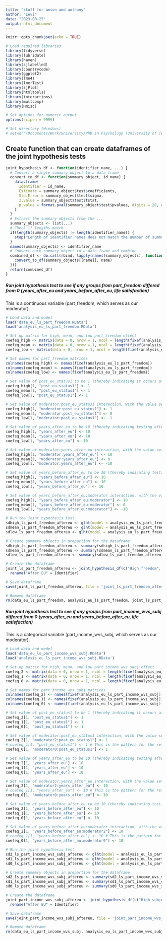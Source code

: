 ---
title: "stuff for anson and anthony"
author: "Levi"
date: "2023-08-25"
output: html_document
---

```{r setup, include=FALSE}
knitr::opts_chunk$set(echo = TRUE)
```

```{r}
# Load required libraries
library(tidyverse)
library(lubridate)
library(haven)
library(sjlabelled)
library(countrycode)
library(ggplot2)
library(lme4)
library(lmerTest)
library(sjPlot)
library(htmltools)
library(interactions)
library(multcomp)
library(Hmisc)

# Set options for numeric output
options(scipen = 9999) 

# Set directory (Windows)
# setwd('/Documents/Work/University/PhD in Psychology (University of Toronto)/PhD Work/Data/Analysis')
```

## Create function that can create dataframes of the joint hypothesis tests

```{r}
joint_hypothesis_df <- function(identifier_name, ...) {
  # Convert a single summary object to a data frame
  convert_to_df <- function(summary_object, id_name) {
    data.frame(
      Identifier = id_name,
      Estimate = summary_object$test$coefficients,
      Std.Error = summary_object$test$sigma,
      z.value = summary_object$test$tstat,
      p.value = format.pval(summary_object$test$pvalues, digits = 20, eps = .Machine$double.eps)
    )
  }
  # Extract the summary objects from the ...
  summary_objects <- list(...)
  # Check if lengths match
  if(length(summary_objects) != length(identifier_name)) {
    stop("Length of identifier names does not match the number of summary objects provided.")
  }
  names(summary_objects) <- identifier_name
  # Convert each summary object to a data frame and combine
  combined_df <- do.call(rbind, lapply(names(summary_objects), function(name) {
    convert_to_df(summary_objects[[name]], name)
  }))
  return(combined_df)
}
```

##### Run joint hypothesis test to see if any groups from part_freedom differed from 0 (years_after_eu and years_before_after_eu, life satisfaction)

This is a continuous variable (part_freedom, which serves as our moderator).

```{r}
# Load data and model
load('data_eu_ls_part_freedom.RData')
load('analysis_eu_ls_part_freedom.RData')

# Set up matrix for high, mean, and low part_freedom effect
coefeq_high <- matrix(data = 0, nrow = 1, ncol = length(fixef(analysis_eu_ls_part_freedom)))
coefeq_mean <- matrix(data = 0, nrow = 1, ncol = length(fixef(analysis_eu_ls_part_freedom)))
coefeq_low <- matrix(data = 0, nrow = 1, ncol = length(fixef(analysis_eu_ls_part_freedom)))

# Set names for part_freedom matrices
colnames(coefeq_high) <- names(fixef(analysis_eu_ls_part_freedom))
colnames(coefeq_mean) <- names(fixef(analysis_eu_ls_part_freedom))
colnames(coefeq_low) <- names(fixef(analysis_eu_ls_part_freedom))

# Set value of post_eu_status1 to be 1 (thereby indicating it occurs after a country joins the European Union)
coefeq_high[1, "post_eu_status1"] <- 1
coefeq_mean[1, "post_eu_status1"] <- 1
coefeq_low[1, "post_eu_status1"] <- 1

# Set value of moderator:post_eu_status1 interaction, with the value set as the appropriate standard deviation of part_freedom
coefeq_high[1, "moderator:post_eu_status1"] <- 1
coefeq_mean[1, "moderator:post_eu_status1"] <- 0
coefeq_low[1, "moderator:post_eu_status1"] <- -1

# Set value of years_after_eu to be 10 (thereby indicating testing after a country has been in the European Union for 10 years)
coefeq_high[1, "years_after_eu"] <- 10
coefeq_mean[1, "years_after_eu"] <- 10
coefeq_low[1, "years_after_eu"] <- 10

# Set value of moderator:years_after_eu interaction, with the value set as 10 x the value of part_freedom sd
coefeq_high[1, "moderator:years_after_eu"] <- 10
coefeq_mean[1, "moderator:years_after_eu"] <- 0
coefeq_low[1, "moderator:years_after_eu"] <- -10

# Set value of years_before_after_eu to be 10 (thereby indicating testing after a country has been in the European Union for 10 years)
coefeq_high[1, "years_before_after_eu"] <- 10
coefeq_mean[1, "years_before_after_eu"] <- 10
coefeq_low[1, "years_before_after_eu"] <- 10

# Set value of years_before_after_eu:moderator interaction, with the value set as 10 x the value of part_freedom sd
coefeq_high[1, "years_before_after_eu:moderator"] <- 10
coefeq_mean[1, "years_before_after_eu:moderator"] <- 0
coefeq_low[1, "years_before_after_eu:moderator"] <- -10

# Run the joint hypothesis test
sdhigh_ls_part_freedom_aftereu <- glht(model = analysis_eu_ls_part_freedom, linfct = coefeq_high, rhs = 0, alternative = "greater")
sdmean_ls_part_freedom_aftereu <- glht(model = analysis_eu_ls_part_freedom, linfct = coefeq_mean, rhs = 0, alternative = "greater")
sdlow_ls_part_freedom_aftereu <- glht(model = analysis_eu_ls_part_freedom, linfct = coefeq_low, rhs = 0, alternative = "greater")

# Create summary objects in prepartion for the dataframe
sdhigh_ls_part_freedom_aftereu <- summary(sdhigh_ls_part_freedom_aftereu)
sdmean_ls_part_freedom_aftereu <- summary(sdmean_ls_part_freedom_aftereu)
sdlow_ls_part_freedom_aftereu <- summary(sdlow_ls_part_freedom_aftereu)

# Create the dataframe
joint_ls_part_freedom_aftereu <- joint_hypothesis_df(c("High freedom", "Mean freedom", "Low freedom"), sdhigh_ls_part_freedom_aftereu, sdmean_ls_part_freedom_aftereu, sdlow_ls_part_freedom_aftereu) %>%
  rename("After EU" = Identifier)

# Save dataframe
save(joint_ls_part_freedom_aftereu, file = 'joint_ls_part_freedom_aftereu.RData')

# Remove dataframe
rm(data_eu_ls_part_freedom, analysis_eu_ls_part_freedom, joint_ls_part_freedom_aftereu, sdhigh_ls_part_freedom_aftereu, sdmean_ls_part_freedom_aftereu, sdlow_ls_part_freedom_aftereu)
```

##### Run joint hypothesis test to see if any groups from part_income_wvs_subj differed from 0 (years_after_eu and years_before_after_eu, life satisfaction)

This is a categorical variable (part_income_wvs_subj, which serves as our moderator).

```{r}
# Load data and model
load('data_eu_ls_part_income_wvs_subj.RData')
load('analysis_eu_ls_part_income_wvs_subj.RData')

# Set up matrix for high, mean, and low part_income_wvs_subj effect
coefeq_2 <- matrix(data = 0, nrow = 1, ncol = length(fixef(analysis_eu_ls_part_income_wvs_subj)))
coefeq_1 <- matrix(data = 0, nrow = 1, ncol = length(fixef(analysis_eu_ls_part_income_wvs_subj)))
coefeq_0 <- matrix(data = 0, nrow = 1, ncol = length(fixef(analysis_eu_ls_part_income_wvs_subj)))

# Set names for part_income_wvs_subj matrices
colnames(coefeq_2) <- names(fixef(analysis_eu_ls_part_income_wvs_subj))
colnames(coefeq_1) <- names(fixef(analysis_eu_ls_part_income_wvs_subj))
colnames(coefeq_0) <- names(fixef(analysis_eu_ls_part_income_wvs_subj))

# Set value of post_eu_status1 to be 1 (thereby indicating it occurs after a country joins the European Union)
coefeq_2[1, "post_eu_status1"] <- 1
coefeq_1[1, "post_eu_status1"] <- 1
coefeq_0[1, "post_eu_status1"] <- 1

# Set value of moderator:post_eu_status1 interaction, with the value set as the appropriate value of part_income_wvs_subj
coefeq_2[1, "moderator2:post_eu_status1"] <- 1
# coefeq_1[1, "post_eu_status1"] <- 1 # This is the pattern for the reference group
coefeq_0[1, "moderator0:post_eu_status1"] <- 1

# Set value of years_after_eu to be 10 (thereby indicating testing after a country has been in the European Union for 10 years)
coefeq_2[1, "years_after_eu"] <- 10
coefeq_1[1, "years_after_eu"] <- 10
coefeq_0[1, "years_after_eu"] <- 10

# Set value of moderator:years_after_eu interaction, with the value set as 10 x the value of part_income_wvs_subj
coefeq_2[1, "moderator2:years_after_eu"] <- 10
# coefeq_1[1, "years_after_eu"] <- 10 # This is the pattern for the reference group
coefeq_0[1, "moderator0:years_after_eu"] <- 10

# Set value of years_before_after_eu to be 10 (thereby indicating testing after a country has been in the European Union for 10 years)
coefeq_2[1, "years_before_after_eu"] <- 10
coefeq_1[1, "years_before_after_eu"] <- 10
coefeq_0[1, "years_before_after_eu"] <- 10

# Set value of years_before_after_eu:moderator interaction, with the value set as 10 x the value of part_income_wvs_subj
coefeq_2[1, "years_before_after_eu:moderator2"] <- 10
# coefeq_1[1, "years_before_after_eu"] <- 10 # This is the pattern for the reference group
coefeq_0[1, "years_before_after_eu:moderator0"] <- 10

# Run the joint hypothesis test
sd2_ls_part_income_wvs_subj_aftereu <- glht(model = analysis_eu_ls_part_income_wvs_subj, linfct = coefeq_2, rhs = 0, alternative = "greater")
sd1_ls_part_income_wvs_subj_aftereu <- glht(model = analysis_eu_ls_part_income_wvs_subj, linfct = coefeq_1, rhs = 0, alternative = "greater")
sd0_ls_part_income_wvs_subj_aftereu <- glht(model = analysis_eu_ls_part_income_wvs_subj, linfct = coefeq_0, rhs = 0, alternative = "greater")

# Create summary objects in prepartion for the dataframe
sd2_ls_part_income_wvs_subj_aftereu <- summary(sd2_ls_part_income_wvs_subj_aftereu)
sd1_ls_part_income_wvs_subj_aftereu <- summary(sd1_ls_part_income_wvs_subj_aftereu)
sd0_ls_part_income_wvs_subj_aftereu <- summary(sd0_ls_part_income_wvs_subj_aftereu)

# Create the dataframe
joint_part_income_wvs_subj_aftereu <- joint_hypothesis_df(c("High subjective income", "Medium subjective income", "Low subjective income"), sd2_ls_part_income_wvs_subj_aftereu, sd1_ls_part_income_wvs_subj_aftereu, sd0_ls_part_income_wvs_subj_aftereu) %>%
  rename("After EU" = Identifier)

# Save dataframe
save(joint_part_income_wvs_subj_aftereu, file = 'joint_part_income_wvs_subj_aftereu.RData')

# Remove dataframe
rm(data_eu_ls_part_income_wvs_subj, analysis_eu_ls_part_income_wvs_subj, joint_part_income_wvs_subj_aftereu, sd2_ls_part_income_wvs_subj_aftereu, sd1_ls_part_income_wvs_subj_aftereu, sd0_ls_part_income_wvs_subj_aftereu)
```
